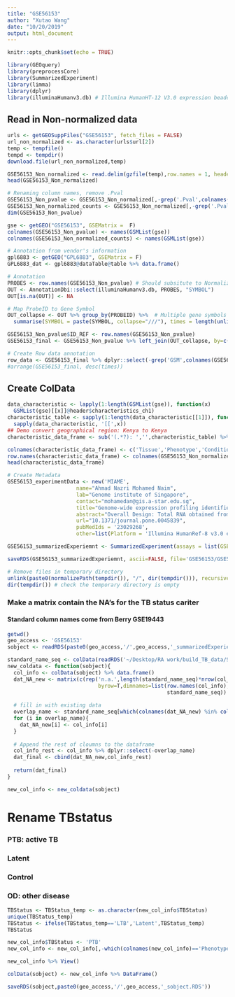 ```yaml
---
title: "GSE56153"
author: "Xutao Wang"
date: "10/20/2019"
output: html_document
---
```


```r
knitr::opts_chunk$set(echo = TRUE)
```

```r
library(GEOquery)
library(preprocessCore)
library(SummarizedExperiment)
library(limma)
library(dplyr)
library(illuminaHumanv3.db) # Illumina HumanHT-12 V3.0 expression beadchip
```

## Read in Non-normalized data
```r
urls <- getGEOSuppFiles("GSE56153", fetch_files = FALSE)
url_non_normalized <- as.character(urls$url[2])
temp <- tempfile()
tempd <- tempdir()
download.file(url_non_normalized,temp)

GSE56153_Non_normalized <- read.delim(gzfile(temp),row.names = 1, header = TRUE)
head(GSE56153_Non_normalized)
```

```r
# Renaming column names, remove .Pval
GSE56153_Non_pvalue <- GSE56153_Non_normalized[,-grep('.Pval',colnames(GSE56153_Non_normalized))]
GSE56153_Non_normalized_counts <- GSE56153_Non_normalized[,-grep('.Pval',colnames(GSE56153_Non_normalized))]
dim(GSE56153_Non_pvalue)

gse <- getGEO("GSE56153", GSEMatrix =  F)
colnames(GSE56153_Non_pvalue) <- names(GSMList(gse))
colnames(GSE56153_Non_normalized_counts) <- names(GSMList(gse))
```

```r
# Annotation from vendor's information
gpl6883 <- getGEO("GPL6883", GSEMatrix = F)
GPL6883_dat <- gpl6883@dataTable@table %>% data.frame()

# Annotation
PROBES <- row.names(GSE56153_Non_pvalue) # Should subsitute to Normalized file???
OUT <- AnnotationDbi::select(illuminaHumanv3.db, PROBES, "SYMBOL")
OUT[is.na(OUT)] <- NA

# Map ProbeID to Gene Symbol 
OUT_collapse <- OUT %>% group_by(PROBEID) %>%  # Multiple gene symbols map to the same ProbeID
  summarise(SYMBOL = paste(SYMBOL, collapse="///"), times = length(unlist(strsplit(SYMBOL, "///")))) 

GSE56153_Non_pvalue$ID_REF <- row.names(GSE56153_Non_pvalue)
GSE56153_final <- GSE56153_Non_pvalue %>% left_join(OUT_collapse, by=c('ID_REF'="PROBEID")) %>% left_join(GPL6883_dat, by = c('ID_REF'='ID')) 

# Create Row data annotation
row_data <- GSE56153_final %>% dplyr::select(-grep('GSM',colnames(GSE56153_final))) %>% DataFrame()
#arrange(GSE56153_final, desc(times))
```

## Create ColData
```r
data_characteristic <- lapply(1:length(GSMList(gse)), function(x)  
  GSMList(gse)[[x]]@header$characteristics_ch1)
characteristic_table <- sapply(1:length(data_characteristic[[1]]), function(x) 
  sapply(data_characteristic, '[[',x)) 
## Demo convert geographical region: Kenya to Kenya
characteristic_data_frame <- sub('(.*?): ','',characteristic_table) %>% DataFrame()

colnames(characteristic_data_frame) <- c('Tissue','Phenotype','Condition')
row.names(characteristic_data_frame) <- colnames(GSE56153_Non_normalized_counts)
head(characteristic_data_frame)
```

```r
# Create Metadata
GSE56153_experimentData <- new('MIAME',
                      name="Ahmad Nazri Mohamed Naim",
                      lab="Genome institute of Singapore",
                      contact="mohamedan@gis.a-star.edu.sg",
                      title="Genome-wide expression profiling identifies type 1 interferon response pathways in active tuberculosis.",
                      abstract="Overall Design: Total RNA obtained from human whole blood of TB patients longitudinally sampled along 3 time-points: during active infection, during treatment, and after completion of curative treatment",
                      url="10.1371/journal.pone.0045839",
                      pubMedIds = '23029268',
                      other=list(Platform = 'Illumina HumanRef-8 v3.0 expression beadchip (GPL6883)'))

GSE56153_summarizedExperiemnt <- SummarizedExperiment(assays = list(GSE56153_Non_normalized_counts= as.matrix(GSE56153_Non_normalized_counts)), colData = characteristic_data_frame, rowData = row_data, metadata = list(GSE56153_experimentData)); GSE56153_summarizedExperiemnt

```

```r
saveRDS(GSE56153_summarizedExperiemnt, ascii=FALSE, file='GSE56153/GSE56153_summarizedExperiemnt.RDS')

# Remove files in temporary directory
unlink(paste0(normalizePath(tempdir()), "/", dir(tempdir())), recursive = TRUE)
dir(tempdir()) # check the temporary directory is empty
```

### Make a matrix contain the NA's for the TB status cariter
#### Standard column names come from Berry GSE19443
```r
getwd()
geo_access <- 'GSE56153'
sobject <- readRDS(paste0(geo_access,'/',geo_access,'_summarizedExperiemnt.RDS'))
```

```r
standard_name_seq <- colData(readRDS('~/Desktop/RA work/build_TB_data/Signatures/Berry/GSE19443/GSE19443_summarizedExperiemnt.RDS')) %>% data.frame() %>% colnames
new_coldata <- function(sobject){
  col_info <- colData(sobject) %>% data.frame()
  dat_NA_new <- matrix(c(rep('n.a.',length(standard_name_seq)*nrow(col_info))),ncol=length(standard_name_seq),
                             byrow=T,dimnames=list(row.names(col_info),
                                                   standard_name_seq)) %>% data.frame()
  
  # fill in with existing data
  overlap_name <- standard_name_seq[which(colnames(dat_NA_new) %in% colnames(col_info))]
  for (i in overlap_name){
    dat_NA_new[i] <- col_info[i]
  }
  
  # Append the rest of cloumns to the dataframe
  col_info_rest <- col_info %>% dplyr::select(-overlap_name)
  dat_final <- cbind(dat_NA_new,col_info_rest)
  
  return(dat_final)
}

new_col_info <- new_coldata(sobject)

```

# Rename TBstatus
### PTB: active TB
### Latent
### Control
### OD: other disease
```r
TBStatus <- TBStatus_temp <- as.character(new_col_info$TBStatus)
unique(TBStatus_temp)
TBStatus <- ifelse(TBStatus_temp=='LTB','Latent',TBStatus_temp)
TBStatus

new_col_info$TBStatus <- 'PTB'
new_col_info <- new_col_info[,-which(colnames(new_col_info)=='Phenotype')]

new_col_info %>% View()

colData(sobject) <- new_col_info %>% DataFrame()

saveRDS(sobject,paste0(geo_access,'/',geo_access,'_sobject.RDS'))

```



